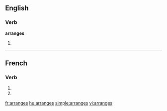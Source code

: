 {{also|arrangés}}
==English==

===Verb===
'''arranges'''

# {{third-person singular of|[[arrange]]}}

----

==French==

===Verb===
{{fr-verb-form}}

# {{form of|[[second-person|Second-person]] [[singular]] [[present indicative]]|arranger|lang=French}}
# {{form of|Second-person singular [[present subjunctive]]|arranger|lang=French}}

[[fr:arranges]]
[[hu:arranges]]
[[simple:arranges]]
[[vi:arranges]]